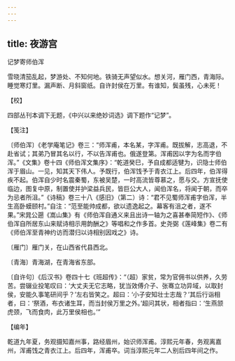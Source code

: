 ```yaml
---
---
---
```

title: 夜游宫
---



记梦寄师伯浑





雪晓清笳乱起，梦游处、不知何地。铁骑无声望似水。想关河，雁门西，青海际。　睡觉寒灯里。漏声断、月斜窗纸。自许封侯在万里。有谁知，鬓虽残，心未死！

【校】

四部丛刊本调下无题，《中兴以来绝妙词选》调下题作“记梦”。

【笺注】

〔师伯浑〕《老学庵笔记》卷三：“师浑甫，本名某，字浑甫。既拔解，志高退，不赴省试；其弟乃冒其名以行，不以告浑甫也。俄遂登第。浑甫因以字为名而字伯浑。”《文集》卷十四《师伯浑文集序》：“乾道癸巳，予自成都适犍为，识隐士师伯浑于眉山。一见，知其天下伟人。予既行，伯浑饯予于青衣江上。后四年，伯浑得疾不起。伯浑自少时名震秦蜀，东被吴楚，一时高流皆尊慕之，愿与交。方宣抚使临边，图复中原，制置使并护梁益兵民，皆巨公大人，闻伯浑名，将闻于朝，而卒为忌者所沮。”《诗稿》卷三十八《感旧》（第二）诗：“君不见蜀师浑甫字伯浑，半生高卧蟆颐村。”自注：“范至能帅成都，欲以遗逸起之。幕客有沮之者，遂不果。”宋晁公遡《嵩山集》有《师伯浑自通义来且出诗一轴为之喜甚奉简短作》、《师伯浑自所居东山来赋诗相示用韵酬之》等唱和之作多首。史尧弼《莲峰集》卷二有《师伯浑至青神约访而潜归以诗相别因戏之》诗。

〔雁门〕雁门关，在山西省代县西北。

〔青海〕青海湖，在青海省东部。

〔自许句〕《后汉书》卷四十七《班超传》：“（超）家贫，常为官佣书以供养，久劳苦。尝辍业投笔叹曰：‘大丈夫无它志略，犹当效傅介子、张骞立功异域，以取封侯，安能久事笔研间乎？’左右皆笑之。超曰：‘小子安知壮士志哉？’其后行诣相者，曰：‘祭酒，布衣诸生耳，而当封侯万里之外。’超问其状，相者指曰：‘生燕颔虎颈，飞而食肉，此万里侯相也。’”

【编年】

乾道九年夏，务观摄知嘉州事，路经眉州，始识师浑甫。淳熙元年春，务观离嘉州，浑甫饯之青衣江上。后四年，浑甫卒。词当淳熙元年二人别后四年间之作。